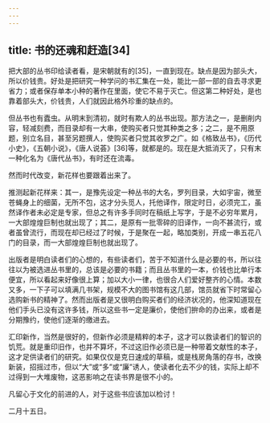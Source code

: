 ```yaml
---
---
---
```

title: 书的还魂和赶造[34]
---




把大部的丛书印给读者看，是宋朝就有的[35]，一直到现在。缺点是因为部头大，所以价钱贵。好处是把研究一种学问的书汇集在一处，能比一部一部的自去寻求更省力；或者保存单本小种的著作在里面，使它不易于灭亡。但这第二种好处，是也靠着部头大，价钱贵，人们就因此格外珍重的缺点的。

但丛书也有蠹虫。从明末到清初，就时有欺人的丛书出现。那方法之一，是删削内容，轻减刻费，而目录却有一大串，使购买者只觉其种类之多；之二，是不用原题，别立名目，甚至另题撰人，使购买者只觉其收罗之广。如《格致丛书》，《历代小史》，《五朝小说》，《唐人说荟》[36]等，就都是的。现在是大抵消灭了，只有末一种化名为《唐代丛书》，有时还在流毒。

然而时代改变，新花样也要跟着出来了。

推测起新花样来：其一，是豫先设定一种丛书的大名，罗列目录，大如宇宙，微至苍蝇身上的细菌，无所不包，这才分头觅人，托他译作，限定时日，必须完工，虽然译作者未必定是专家，但总之有许多手同时在稿纸上写字，于是不必穷年累月，一大部煌煌巨制也就出现了；其二，是原有一批零碎的旧译作，一向不甚流行，或者虽曾流行，而现在却已经过了时候，于是聚在一起，略加类别，开成一串五花八门的目录，而一大部煌煌巨制也就出现了。

出版者是明白读者们的心想的，有些读者们，苦于不知道什么是必要的书，所以往往以为被选进丛书里的，总该是必要的书籍；而且丛书里的一本，价钱也比单行本便宜，所以看起来好像很上算；加以大小一律，也很合人们爱好整齐的心情。本数又多，一下子可以填满几书架，规模不大的图书馆有这几部，馆员就省下时常留心选购新书的精神了。然而出版者是又很明白购买者们的经济状况的，他深知道现在他们手头已没有这许多钱，所以这些书一定是廉价，使他们拚命的办出来，或者是分期豫约，使他们逐渐的缴进去。

汇印新作，当然是很好的，但新作必须是精粹的本子，这才可以救读者们的智识的饥荒。就是重印旧作，也并不算坏，不过这旧作必须已是一种带着文献性的本子，这才足供读者们的研究。如果仅仅是克日速成的草稿，或是栈房角落的存书，改换新装，招摇过市，但以“大”或“多”或“廉”诱人，使读者化去不少的钱，实际上却不过得到一大堆废物，这恶影响之在读书界是很不小的。

凡留心于文化的前进的人，对于这些书应该加以检讨！

二月十五日。